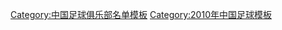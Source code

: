 {{Football squad with groups
|name=2010年中超分类名单辽宁
|bgcolor=#B00000
|bordercolor=#F8F8F8
|textcolor=#F8F8F8
|title=[[辽宁宏运足球俱乐部|<span style="color:#F8F8F8">辽宁宏运</span>]] — [[2010年中国足球超级联赛|<span style="color:#F8F8F8">2010年</span>]][[中国足球超级联赛|<span style="color:#F8F8F8">中超联赛</span>]]第 7 名
|group1=全年参赛球员
|list1=<div>
{{Football squad2 player|no=1|name=[[刘旸 (足球运动员)|刘旸]]}}
{{Football squad2 player|no=2|name=[[姜鹏]]}}
{{Football squad2 player|no=3|name=[[吴高俊]]}}
{{Football squad2 player|no=4|name=[[韩学庚]]}}
{{Football squad2 player|no=5|name=[[杨善平]]}}
{{Football squad2 player|no=6|name=[[杨宇]]}}
{{Football squad2 player|no=8|name=[[张海峰 (足球运动员)|张海峰]]}}
{{Football squad2 player|no=9|name=[[肇俊哲]]}}
{{Football squad2 player|no=10|name=[[丁捷]]}}
{{Football squad2 player|no=11|name=[[朴乾华|朴-{乾}-华]]}}
{{Football squad2 player|no=12|name=[[崔凯 (足球运动员)|崔凯]]}}
{{Football squad2 player|no=13|name=[[肖震]]}}
{{Football squad2 player|no=14|name=[[杜宇 (足球运动员)|杜宇]]}}
{{Football squad2 player|no=15|name=[[梁亮]]}}
{{Football squad2 player|no=16|name=[[邢序飞]]}}
{{Football squad2 player|no=17|name=[[臧海利]]}}
{{Football squad2 player|no=18|name=[[杨旭]]}}
{{Football squad2 player|no=19|name=[[胡晓羽]]}}
{{Football squad2 player|no=20|name=[[于汉超]]}}
{{Football squad2 player|no=21|name=[[张小宇]]}}
{{Football squad2 player|no=23|name=[[李谋]]}}
{{Football squad2 player|no=25|name=[[孙伟刚]]}}
{{Football squad2 player|no=26|name=[[张鹭]]}}
{{Football squad2 player|no=27|name={{flagicon|BRA}} [[安德烈·路易斯·洛迪古斯·卢比斯|安德烈]]}}
{{Football squad2 player|no=28|name={{flagicon|AUS}} [[克里斯·科尼|克里斯]]}}
{{Football squad2 player|no=29|name=[[李皓原]]}}
{{Football squad2 player|no=30|name=[[陈星 (足球运动员)|陈星]]}}
{{Football squad2 player|no=31|name=[[金泰延]]}}
{{Football squad2 player|no=33|name=[[李铁]]}}
{{Football squad2 player|no=35|name={{flagicon|MLI}} [[保巴卡·迪亚拉|迪亚拉]]}}
</div>
|group2=夏季转入球员
|list2=<div>
{{Football squad2 player|no=36|name=[[张野 (足球运动员)|张野]]}}
{{Football squad2 player|no=37|name={{flagicon|BRA}} [[:en:Gilcimar Chaves Caetano|贺西马]]}}
{{Football squad2 player|no=39|name={{flagicon|UZB}} [[:en:Islom Inomov|伊诺莫夫]]}}
</div>
|group3=夏季转出球员
|list3=<div>
{{Football squad2 player|no=32|name={{flagicon|BRA}} [[菲腊比·迪格拉奥|菲利普]]}}
</div>
|group4=主教练
|list4=[[马林 (足球运动员)|马林]]
}}
<noinclude>
{{DEFAULTSORT:Liaoning Hongyun F.C. Squad 2010}}
[[Category:中国足球俱乐部名单模板]]
[[Category:2010年中国足球模板]]
</noinclude>